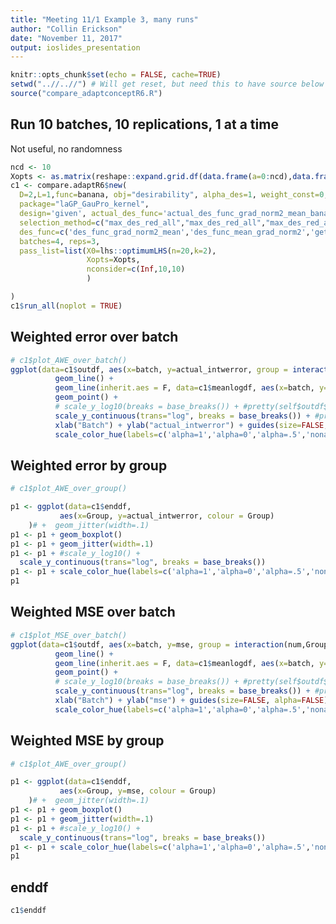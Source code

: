 ```yaml
---
title: "Meeting 11/1 Example 3, many runs"
author: "Collin Erickson"
date: "November 11, 2017"
output: ioslides_presentation
---
```


```r
knitr::opts_chunk$set(echo = FALSE, cache=TRUE)
setwd("..//..//") # Will get reset, but need this to have source below work properly
source("compare_adaptconceptR6.R")
```




## Run 10 batches, 10 replications, 1 at a time

Not useful, no randomness

```r
ncd <- 10
Xopts <- as.matrix(reshape::expand.grid.df(data.frame(a=0:ncd),data.frame(b=0:ncd)))[sample(1:(ncd+1)^2),]/ncd
c1 <- compare.adaptR6$new(
  D=2,L=1,func=banana, obj="desirability", alpha_des=1, weight_const=0, #n0=8, #take_until_maxpvar_below=1,
  package="laGP_GauPro_kernel", 
  design='given', actual_des_func='actual_des_func_grad_norm2_mean_banana', #verbose=0,#, nconsider=c(50,20,10),  nugget=1e-6, nconsider_random=c(0),
  selection_method=c("max_des_red_all","max_des_red_all","max_des_red_all","nonadapt"),
  des_func=c('des_func_grad_norm2_mean','des_func_mean_grad_norm2','get_des_func_grad_norm2_mean_alpha(alpha=.5)','des_func_grad_norm2_mean'),
  batches=4, reps=3, 
  pass_list=list(X0=lhs::optimumLHS(n=20,k=2),
                 Xopts=Xopts,
                 nconsider=c(Inf,10,10)
                 )

)
c1$run_all(noplot = TRUE)
```

## Weighted error over batch

```r
# c1$plot_AWE_over_batch()
ggplot(data=c1$outdf, aes(x=batch, y=actual_intwerror, group = interaction(num,Group), colour = Group)) +
          geom_line() +
          geom_line(inherit.aes = F, data=c1$meanlogdf, aes(x=batch, y=actual_intwerror, colour = Group, size=3, alpha=.5)) +
          geom_point() + 
          # scale_y_log10(breaks = base_breaks()) + #pretty(self$outdf$actual_intwerror, n=5)) + 
          scale_y_continuous(trans="log", breaks = base_breaks()) + #pretty(self$outdf$actual_intwerror, n=5)) + 
          xlab("Batch") + ylab("actual_intwerror") + guides(size=FALSE, alpha=FALSE) +
          scale_color_hue(labels=c('alpha=1','alpha=0','alpha=.5','nonadapt'))
```




## Weighted error by group

```r
# c1$plot_AWE_over_group()

p1 <- ggplot(data=c1$enddf, 
           aes(x=Group, y=actual_intwerror, colour = Group)
    )# +  geom_jitter(width=.1)
p1 <- p1 + geom_boxplot()
p1 <- p1 + geom_jitter(width=.1)
p1 <- p1 + #scale_y_log10() + 
  scale_y_continuous(trans="log", breaks = base_breaks())
p1 <- p1 + scale_color_hue(labels=c('alpha=1','alpha=0','alpha=.5','nonadapt'))
p1
```


## Weighted MSE over batch

```r
# c1$plot_MSE_over_batch()
ggplot(data=c1$outdf, aes(x=batch, y=mse, group = interaction(num,Group), colour = Group)) +
          geom_line() +
          geom_line(inherit.aes = F, data=c1$meanlogdf, aes(x=batch, y=mse, colour = Group, size=3, alpha=.5)) +
          geom_point() + 
          # scale_y_log10(breaks = base_breaks()) + #pretty(self$outdf$mse, n=5)) + 
          scale_y_continuous(trans="log", breaks = base_breaks()) + #pretty(self$outdf$mse, n=5)) + 
          xlab("Batch") + ylab("mse") + guides(size=FALSE, alpha=FALSE) +
          scale_color_hue(labels=c('alpha=1','alpha=0','alpha=.5','nonadapt'))
```


## Weighted MSE by group

```r
# c1$plot_AWE_over_group()

p1 <- ggplot(data=c1$enddf, 
           aes(x=Group, y=mse, colour = Group)
    )# +  geom_jitter(width=.1)
p1 <- p1 + geom_boxplot()
p1 <- p1 + geom_jitter(width=.1)
p1 <- p1 + #scale_y_log10() +
  scale_y_continuous(trans="log", breaks = base_breaks())
p1 <- p1 + scale_color_hue(labels=c('alpha=1','alpha=0','alpha=.5','nonadapt'))
p1
```

## enddf

```r
c1$enddf
```


